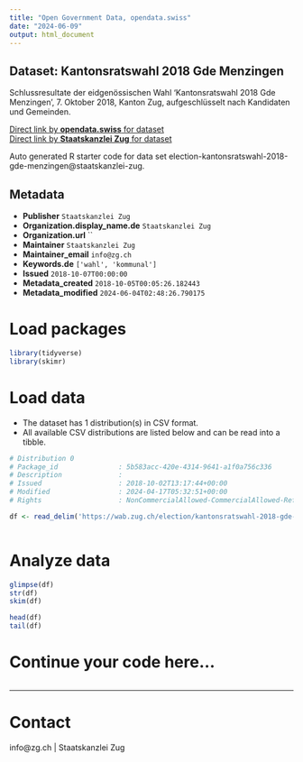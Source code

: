 ```yaml
---
title: "Open Government Data, opendata.swiss"
date: "2024-06-09"
output: html_document
---
```


## Dataset: Kantonsratswahl 2018 Gde Menzingen

Schlussresultate der eidgenössischen Wahl 'Kantonsratswahl 2018 Gde Menzingen', 7. Oktober 2018, Kanton Zug, aufgeschlüsselt nach Kandidaten und Gemeinden.

[Direct link by **opendata.swiss** for dataset](https://opendata.swiss/de/dataset/kantonsratswahl-2018-gde-menzingen)<br>
[Direct link by **Staatskanzlei Zug** for dataset](https://wab.zug.ch/election/kantonsratswahl-2018-gde-menzingen/data)

Auto generated R starter code for data set election-kantonsratswahl-2018-gde-menzingen@staatskanzlei-zug.

## Metadata

- **Publisher** `Staatskanzlei Zug`
- **Organization.display_name.de** `Staatskanzlei Zug`
- **Organization.url** ``
- **Maintainer** `Staatskanzlei Zug`
- **Maintainer_email** `info@zg.ch`
- **Keywords.de** `['wahl', 'kommunal']`
- **Issued** `2018-10-07T00:00:00`
- **Metadata_created** `2018-10-05T00:05:26.182443`
- **Metadata_modified** `2024-06-04T02:48:26.790175`


# Load packages

```r

library(tidyverse)
library(skimr)

```

# Load data

-   The dataset has 1 distribution(s) in CSV format.
-   All available CSV distributions are listed below and can be read into a tibble.

```r

# Distribution 0
# Package_id               : 5b583acc-420e-4314-9641-a1f0a756c336
# Description              : 
# Issued                   : 2018-10-02T13:17:44+00:00
# Modified                 : 2024-04-17T05:32:51+00:00
# Rights                   : NonCommercialAllowed-CommercialAllowed-ReferenceRequired

df <- read_delim('https://wab.zug.ch/election/kantonsratswahl-2018-gde-menzingen/data-csv')



```

# Analyze data

```r

glimpse(df)
str(df)
skim(df)

head(df)
tail(df)

```

# Continue your code here...

```r

```

------------------------------------------------------------------------

# Contact

info@zg.ch | Staatskanzlei Zug
